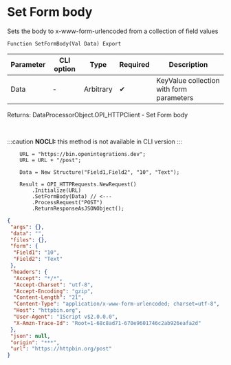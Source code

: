 ﻿---
sidebar_position: 4
description: Set Form body  and other functions to work with HTTP-client in the Open Integration Package, a free open-source integration library for 1C:Enterprise 8, OneScript and CLI
keywords: [1C, 1С, 1С:Enterprise, 1С:Enterprise 8.3, API, Integration, Services, Exchange, OneScript, CLI, HTTP-client]
---


# Set Form body 
 Sets the body to x-www-form-urlencoded from a collection of field values



`Function SetFormBody(Val Data) Export`

  | Parameter | CLI option | Type | Required | Description |
  |-|-|-|-|-|
  | Data | - | Arbitrary | &#x2714; | KeyValue collection with form parameters |

  
  Returns:  DataProcessorObject.OPI_HTTPClient - Set Form body

<br/>


:::caution
**NOCLI:** this method is not available in CLI version
:::
<br/>


```bsl title="1C:Enterprise/OneScript code example"
    URL = "https://bin.openintegrations.dev";
    URL = URL + "/post";

    Data = New Structure("Field1,Field2", "10", "Text");

    Result = OPI_HTTPRequests.NewRequest()
        .Initialize(URL)
        .SetFormBody(Data) // <---
        .ProcessRequest("POST")
        .ReturnResponseAsJSONObject();
```
 



```json title="Result"
{
 "args": {},
 "data": "",
 "files": {},
 "form": {
  "Field1": "10",
  "Field2": "Text"
 },
 "headers": {
  "Accept": "*/*",
  "Accept-Charset": "utf-8",
  "Accept-Encoding": "gzip",
  "Content-Length": "21",
  "Content-Type": "application/x-www-form-urlencoded; charset=utf-8",
  "Host": "httpbin.org",
  "User-Agent": "1Script v$2.0.0.0",
  "X-Amzn-Trace-Id": "Root=1-68c8ad71-670e9601746c2ab926eafa2d"
 },
 "json": null,
 "origin": "***",
 "url": "https://httpbin.org/post"
}
```

